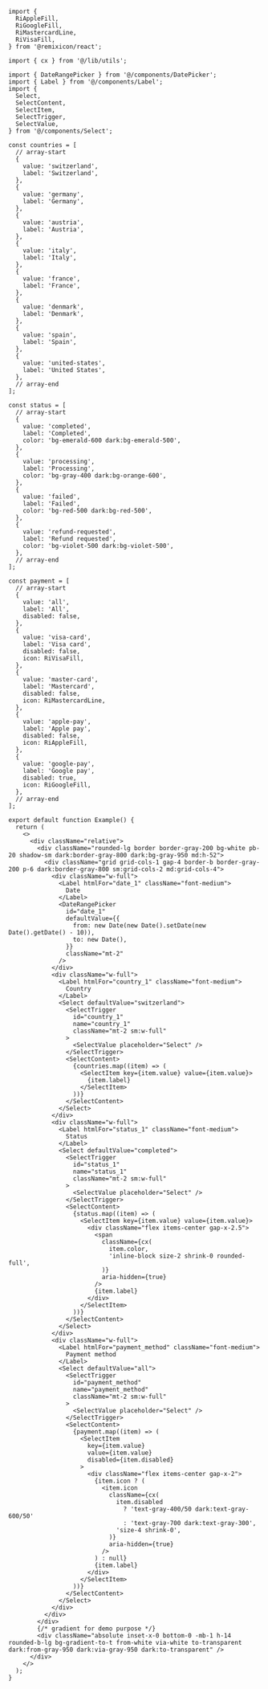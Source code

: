 ````tsx
import {
  RiAppleFill,
  RiGoogleFill,
  RiMastercardLine,
  RiVisaFill,
} from '@remixicon/react';

import { cx } from '@/lib/utils';

import { DateRangePicker } from '@/components/DatePicker';
import { Label } from '@/components/Label';
import {
  Select,
  SelectContent,
  SelectItem,
  SelectTrigger,
  SelectValue,
} from '@/components/Select';

const countries = [
  // array-start
  {
    value: 'switzerland',
    label: 'Switzerland',
  },
  {
    value: 'germany',
    label: 'Germany',
  },
  {
    value: 'austria',
    label: 'Austria',
  },
  {
    value: 'italy',
    label: 'Italy',
  },
  {
    value: 'france',
    label: 'France',
  },
  {
    value: 'denmark',
    label: 'Denmark',
  },
  {
    value: 'spain',
    label: 'Spain',
  },
  {
    value: 'united-states',
    label: 'United States',
  },
  // array-end
];

const status = [
  // array-start
  {
    value: 'completed',
    label: 'Completed',
    color: 'bg-emerald-600 dark:bg-emerald-500',
  },
  {
    value: 'processing',
    label: 'Processing',
    color: 'bg-gray-400 dark:bg-orange-600',
  },
  {
    value: 'failed',
    label: 'Failed',
    color: 'bg-red-500 dark:bg-red-500',
  },
  {
    value: 'refund-requested',
    label: 'Refund requested',
    color: 'bg-violet-500 dark:bg-violet-500',
  },
  // array-end
];

const payment = [
  // array-start
  {
    value: 'all',
    label: 'All',
    disabled: false,
  },
  {
    value: 'visa-card',
    label: 'Visa card',
    disabled: false,
    icon: RiVisaFill,
  },
  {
    value: 'master-card',
    label: 'Mastercard',
    disabled: false,
    icon: RiMastercardLine,
  },
  {
    value: 'apple-pay',
    label: 'Apple pay',
    disabled: false,
    icon: RiAppleFill,
  },
  {
    value: 'google-pay',
    label: 'Google pay',
    disabled: true,
    icon: RiGoogleFill,
  },
  // array-end
];

export default function Example() {
  return (
    <>
      <div className="relative">
        <div className="rounded-lg border border-gray-200 bg-white pb-20 shadow-sm dark:border-gray-800 dark:bg-gray-950 md:h-52">
          <div className="grid grid-cols-1 gap-4 border-b border-gray-200 p-6 dark:border-gray-800 sm:grid-cols-2 md:grid-cols-4">
            <div className="w-full">
              <Label htmlFor="date_1" className="font-medium">
                Date
              </Label>
              <DateRangePicker
                id="date_1"
                defaultValue={{
                  from: new Date(new Date().setDate(new Date().getDate() - 10)),
                  to: new Date(),
                }}
                className="mt-2"
              />
            </div>
            <div className="w-full">
              <Label htmlFor="country_1" className="font-medium">
                Country
              </Label>
              <Select defaultValue="switzerland">
                <SelectTrigger
                  id="country_1"
                  name="country_1"
                  className="mt-2 sm:w-full"
                >
                  <SelectValue placeholder="Select" />
                </SelectTrigger>
                <SelectContent>
                  {countries.map((item) => (
                    <SelectItem key={item.value} value={item.value}>
                      {item.label}
                    </SelectItem>
                  ))}
                </SelectContent>
              </Select>
            </div>
            <div className="w-full">
              <Label htmlFor="status_1" className="font-medium">
                Status
              </Label>
              <Select defaultValue="completed">
                <SelectTrigger
                  id="status_1"
                  name="status_1"
                  className="mt-2 sm:w-full"
                >
                  <SelectValue placeholder="Select" />
                </SelectTrigger>
                <SelectContent>
                  {status.map((item) => (
                    <SelectItem key={item.value} value={item.value}>
                      <div className="flex items-center gap-x-2.5">
                        <span
                          className={cx(
                            item.color,
                            'inline-block size-2 shrink-0 rounded-full',
                          )}
                          aria-hidden={true}
                        />
                        {item.label}
                      </div>
                    </SelectItem>
                  ))}
                </SelectContent>
              </Select>
            </div>
            <div className="w-full">
              <Label htmlFor="payment_method" className="font-medium">
                Payment method
              </Label>
              <Select defaultValue="all">
                <SelectTrigger
                  id="payment_method"
                  name="payment_method"
                  className="mt-2 sm:w-full"
                >
                  <SelectValue placeholder="Select" />
                </SelectTrigger>
                <SelectContent>
                  {payment.map((item) => (
                    <SelectItem
                      key={item.value}
                      value={item.value}
                      disabled={item.disabled}
                    >
                      <div className="flex items-center gap-x-2">
                        {item.icon ? (
                          <item.icon
                            className={cx(
                              item.disabled
                                ? 'text-gray-400/50 dark:text-gray-600/50'
                                : 'text-gray-700 dark:text-gray-300',
                              'size-4 shrink-0',
                            )}
                            aria-hidden={true}
                          />
                        ) : null}
                        {item.label}
                      </div>
                    </SelectItem>
                  ))}
                </SelectContent>
              </Select>
            </div>
          </div>
        </div>
        {/* gradient for demo purpose */}
        <div className="absolute inset-x-0 bottom-0 -mb-1 h-14 rounded-b-lg bg-gradient-to-t from-white via-white to-transparent dark:from-gray-950 dark:via-gray-950 dark:to-transparent" />
      </div>
    </>
  );
}

````